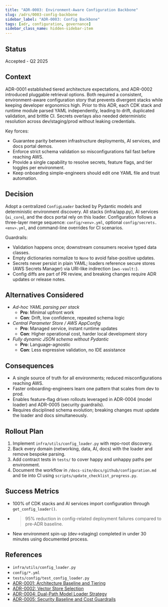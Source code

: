 ```yaml
---
title: "ADR-0003: Environment-Aware Configuration Backbone"
slug: /adrs/0003-config-backbone
sidebar_label: "ADR-0003: Config Backbone"
tags: [adr, configuration, governance]
sidebar_class_name: hidden-sidebar-item
---
```


## Status
Accepted - Q2 2025

## Context
ADR-0001 established tiered architecture expectations, and ADR-0002 introduced pluggable retrieval options. Both required a consistent, environment-aware configuration story that prevents divergent stacks while keeping developer ergonomics high. Prior to this ADR, each CDK stack and runtime module parsed YAML independently, leading to drift, duplicated validation, and brittle CI. Secrets overlays also needed deterministic resolution across dev/staging/prod without leaking credentials.

Key forces:
- Guarantee parity between infrastructure deployments, AI services, and docs portal demos.
- Enforce strict schema validation so misconfigurations fail fast before reaching AWS.
- Provide a single capability to resolve secrets, feature flags, and tier toggles per environment.
- Keep onboarding simple-engineers should edit one YAML file and trust automation.

## Decision
Adopt a centralized `ConfigLoader` backed by Pydantic models and deterministic environment discovery. All stacks (infra/app.py), AI services (`ai_core`), and the docs portal rely on this loader. Configuration follows a three-layer merge sequence: `config/<env>.yml`, optional `config/secrets.<env>.yml`, and command-line overrides for CI scenarios.

Guardrails:
- Validation happens once; downstream consumers receive typed data classes.
- Empty dictionaries normalize to `None` to avoid false-positive updates.
- Secrets never persist in plain YAML; loaders reference secure stores (AWS Secrets Manager) via URI-like indirection (`aws-vault:`).
- Config diffs are part of PR review, and breaking changes require ADR updates or release notes.

## Alternatives Considered
- *Ad-hoc YAML parsing per stack*
  - **Pro**: Minimal upfront work
  - **Con**: Drift, low confidence, repeated schema logic
- *Central Parameter Store / AWS AppConfig*
  - **Pro**: Managed service, instant runtime updates
  - **Con**: Higher operational cost, harder local development story
- *Fully dynamic JSON schema without Pydantic*
  - **Pro**: Language-agnostic
  - **Con**: Less expressive validation, no IDE assistance

## Consequences
- A single source of truth for all environments; reduced misconfigurations reaching AWS.
- Faster onboarding-engineers learn one pattern that scales from dev to prod.
- Enables feature-flag driven rollouts leveraged in ADR-0004 (model loader) and ADR-0005 (security guardrails).
- Requires disciplined schema evolution; breaking changes must update the loader and docs simultaneously.

## Rollout Plan
1. Implement `infra/utils/config_loader.py` with repo-root discovery.
2. Back every domain (networking, data, AI, docs) with the loader and remove bespoke parsing.
3. Add contract tests in `tests/` to cover happy and unhappy paths per environment.
4. Document the workflow in `/docs-site/docs/github/configuration.md` and tie into CI using `scripts/update_checklist_progress.py`.

## Success Metrics
- 100% of CDK stacks and AI services import configuration through `get_config_loader()`.
- >95% reduction in config-related deployment failures compared to pre-ADR baseline.
- New environment spin-up (dev→staging) completed in under 30 minutes using documented process.

## References
- `infra/utils/config_loader.py`
- `config/*.yml`
- `tests/config/test_config_loader.py`
- [ADR-0001: Architecture Baseline and Tiering](/adrs/0001-architecture-baseline)
- [ADR-0002: Vector Store Selection](/adrs/0002-vector-store)
- [ADR-0004: Dual-Path Model Loader Strategy](/adrs/0004-model-loader)
- [ADR-0005: Security Baseline and Cost Guardrails](/adrs/0005-security-guardrails)
